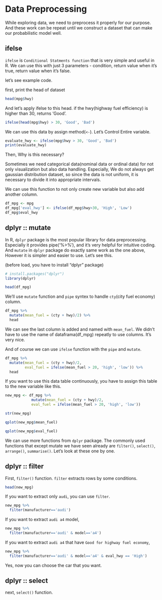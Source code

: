 # Data Preprocessing

While exploring data, we need to preprocess it properly for our purpose.
And these work can be repeat until we construct a dataset that can make our probabilistic model well.

## ifelse

`ifelse` is `Conditional Statments function` that is very simple and useful in R. We can use this with just 3 parameters - condition, return value when it's true, return value when it's false.

let's see example code.

first, print the head of dataset
```r
head(mpg$hwy)
```

And let's apply ifelse to this head.
if the hwy(highway fuel efficiency) is higher than 30, returns 'Good'.
```r
ifelse(head(mpg$hwy) > 30, 'Good', 'Bad')
```

We can use this data by assign method(`<-`). Let's Control Entire variable.

```r
evaluate_hwy <- ifelse(mpg$hwy > 30, 'Good', 'Bad')
print(evaluate_hwy)
```

Then, Why is this necessary?

Sometimes we need categorical data(nominal data or ordinal data) for not only visualization but also data handling. Especially, We do not always get gaussian distribution dataset, so since the data is not uniform, it is necessary to divide it into appropriate intervals.

We can use this function to not only create new variable but also add another column.
```r
df_mpg <- mpg
df_mpg['eval_hwy'] <- ifelse(df_mpg$hwy>30, 'High', 'Low')
df_mpg$eval_hwy
```

## dplyr :: mutate

In R, `dplyr` package is the most popular library for data preprocessing. Especially it provides pipe('%>%'), and it's very helpful for intuitive coding. And `mutate` in `dplyr` package do exactly same work as the one above, However it is simpler and easier to use. Let's see this.

(before load, you have to install "dplyr" package)
```r
# install.packages("dplyr") 
library(dplyr)
```

```r
head(df_mpg)
```
We'll use `mutate` function and `pipe` syntex to handle `cty`(city fuel economy) column.

```r
df_mpg %>%
  mutate(mean_fuel = (cty + hwy)/2) %>%
  head
```

We can see the last column is added and named with `mean_fuel`. We didn't have to use the name of dataframa(df_mpg) repeatly to use columns. It's very nice.

And of course we can use `ifelse` function with the `pipe` and `mutate`.

```r
df_mpg %>%
  mutate(mean_fuel = (cty + hwy)/2, 
         eval_fuel = ifelse(mean_fuel > 20, 'high', 'low')) %>%
  head
```

If you want to use this data table continuously, you have to assign this table to the new variable like this.

```r
new_mpg <- df_mpg %>%
            mutate(mean_fuel = (cty + hwy)/2, 
            eval_fuel = ifelse(mean_fuel > 20, 'high', 'low'))
```

```r
str(new_mpg)
```

```r
qplot(new_mpg$mean_fuel)
```

```r
qplot(new_mpg$eval_fuel)
```

We can use more functions from `dplyr` package. The commonly used functions that except mutate we have seen already are `filter()`, `select()`, `arrange()`, `summarise()`. Let's look at these one by one.

## dplyr :: filter

First, `filter()` function. `filter` extracts rows by some conditions. 
```r
head(new_mpg)
```
If you want to extract only `audi`, you can use `filter`.

```r
new_mpg %>%
  filter(manufacturer=='audi')
```

If you want to extract `audi a4` model, 
```r
new_mpg %>%
  filter(manufacturer=='audi' & model=='a4')
```

If you want to extract `audi a4` that have `Good for highway fuel economy`,
```r
new_mpg %>%
  filter(manufacturer=='audi' & model=='a4' & eval_hwy == 'High')
```
Yes, now you can choose the car that you want.

## dplyr :: select

next, `select()` function.

